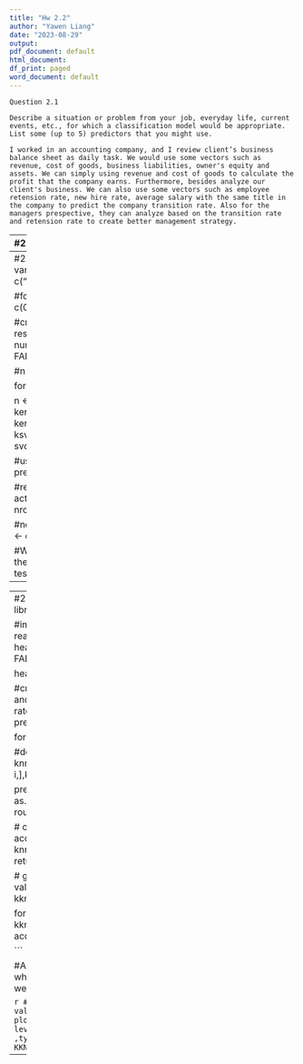 ```yaml
---
title: "Hw 2.2"
author: "Yawen Liang"
date: "2023-08-29"
output:
pdf_document: default
html_document:
df_print: paged
word_document: default
---
```


```
Question 2.1

Describe a situation or problem from your job, everyday life, current events, etc., for which a classification model would be appropriate. List some (up to 5) predictors that you might use.

I worked in an accounting company, and I review client’s business balance sheet as daily task. We would use some vectors such as revenue, cost of goods, business liabilities, owner's equity and assets. We can simply using revenue and cost of goods to calculate the profit that the company earns. Furthermore, besides analyze our client's business. We can also use some vectors such as employee retension rate, new hire rate, average salary with the same title in the company to predict the company transition rate. Also for the managers prespective, they can analyze based on the transition rate and retension rate to create better management strategy. 

```

---
#2.2.1

```r
library(kernlab)

#import data from txt.
data <- read.table("credit_card_data.txt", header = FALSE)

#define ksvm function. Call the linear equation to find the best C-value
model <- ksvm(as.matrix(data[,1:10]),as.factor(data[,11]),type='C-svc',kernel='vanilladot',C=10000,scaled=TRUE)

# calculate a1…am
a <- colSums(model@xmatrix[[1]] * model@coef[[1]])
a
# calculate a0
a0 <- -model@b
a0

# see what the model predicts
pred <- predict(model,data[,1:10])
pred

# see what fraction of the model’s predictions match the actual classification
sum(pred == data[,11]) / nrow(data)
```

#Test result: 1. C=100, accuracy is 0.8639144. Then changed the C-value to C=50,000. Trying to see if I changed a larger c-value will the accuracy rate be different from the first test. When C=50,000, the accuracy is 0.8623853.In my third test. I tested C=100,000. The results came out the accuracy rate dropped from 0.8623853 to 0.6253823.
#In conclusion, I decided to keep the cost between 100 - 10,000 since the results shown the cost within this range has the highest accuracy.

```r
#for loop for different c values
cvalues <- c(0.00001,0.0001,0.01,1,10,100,10000,1000000)
#setup linear equation for kernel we want to use in this question
k_kernel = 'vanilladot'
#create a dataframe to store the data from the for loop
results <- data.frame("C-Values" = integer(),"accuracy" = numeric())

for(cvalue in cvalues)
{
  #create a ksvm model to run for the test.
  model <- ksvm(as.matrix(data[,1:10]),as.factor(data[,11]),type='C-svc',kernel=k_kernel,C=cvalue,scaled=TRUE)
  
  #use ksvm to run formula and loop for different c value.
  pred <- predict(model,data[,1:10])
  
  #result in fraction of the model’s predictions match the actual classification
  accuracy <- sum(pred == data[,11]) / nrow(data)
  
  #create an empty list to store output values
  results[nrow(results) + 1,] <- c(cvalue,accuracy)
}
  # we find out the highest accuracy rate is 0.8639. Where the c value in between 0.01 - 100.
  #Therefore, the best c vaule of this model we can pick from 0.01-100 to get the highest accuracy rate.
  
View(results)
```

---
#2.2.2 (Optional)
```r
#try different methods other than vanilladot
diffkernels <- c("rbfdot","splinedot","laplacedot","polydot","vanilladot")

#for loop for different c values
cvalues <- c(0.00001,0.0001,0.01,1,10,100,10000,1000000)

#create a dataframe to store the data from the for loop
results <- data.frame("C-Values" = integer(),"accuracy" = numeric(),"kernel_name" = character(),stringsAsFactors = FALSE)

#n starts from 0.
n <- 0

for (ikernel in diffkernels) {

  n <- n+1  
  for(cvalue in cvalues)
  {
#setup linear equation for kernel we want to use in this question,loop for different kernels and c valuse.
    model <- ksvm(as.matrix(data[,1:10]),as.factor(data[,11]),type='C-svc',kernel=ikernel,C=cvalue,scaled=TRUE)
    
#use ksvm to run formular in different c value.
    pred <- predict(model,data[,1:10])
    
#result in fraction of the model’s predictions match the actual classification
    accuracy <- sum(pred == data[,11]) / nrow(data)
    
#need function to contain value
    results[nrow(results) + 1,] <- c(cvalue,accuracy,ikernel)
  }
}

#We find out the highest accuracy rate is 0.8639. Where the c value in between 0.01 - 100.The best model for this test is rbfdot. 
View(results)
```

---

---
#2.2.3
#install.package("kknn")
```r
library(kknn)

#import data
knndata <- read.table("credit_card_data.txt", header = FALSE,stringsAsFactors = FALSE)

head(knndata)

#create function to run for the train and test value, get the accuracy rate 
accuracy_check = function(X){
predicted <- rep(0,(nrow(data))) 
  
  for (i in 1:nrow(data))
  {
    
    #define model for calculation
    knn_credit=kknn(V11~.,knndata[-i,],knndata[i,],k=X, scale = TRUE) 
    
    predicted[i] <- as.integer(fitted(knn_credit)+0.5) # round off to 0 or 1
  }
  
  # calculate % of correct predictions
  accuracy<- sum(predicted == knndata[,11]) / nrow(data)
  return(accuracy)
}

# generate number from 1-20 of k values to test accuracy rate
kknn_accuracy<- rep(0,20)

for (i in 1:20)
{
  #looping k value
  kknn_accuracy[i] <- accuracy_check(i)
}

```

#As we can see from the graph, where K values in between 10-15 we can get the most accurate rate.

```r
#Elbow Plot:  accuracy vs. K-values
par(bg="white")
plot(kknn_accuracy,ylab="accuracy level",xlab="K values" ,type='b',col='blue', main='Fig: KKN accuracy')
```

---

